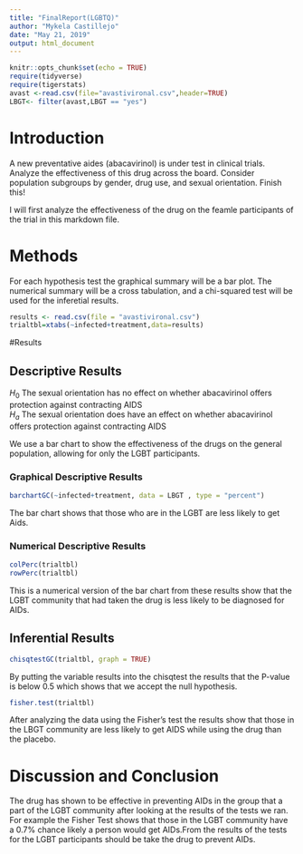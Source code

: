 ---
title: "FinalReport(LGBTQ)"
author: "Mykela Castillejo"
date: "May 21, 2019"
output: html_document
---

```{r include=FALSE,echo=FALSE}
knitr::opts_chunk$set(echo = TRUE)
require(tidyverse)
require(tigerstats)
avast <-read.csv(file="avastivironal.csv",header=TRUE)
LBGT<- filter(avast,LBGT == "yes")
```

# Introduction

<!--In this section you explain what you are trying to show.  Where did the data come from?  What is the research or other question you are trying to answer?.  If you skimp in this section expect to be marked down in your grade. Paint a picture of the project a couple of paragraphs is expected!-->

A new  preventative aides (abacavirinol) is under test in clinical trials. Analyze the effectiveness of this drug across the board. Consider population subgroups by gender, drug use, and sexual orientation. Finish this!

I will first analyze the effectiveness of the drug on the feamle participants of the trial in this markdown file. 

# Methods

<!--Decide on your methods:  use "variable analysis" or other appropriate descriptors.  Make sure to choose at least one graphical method and at least one numerical method. Discuss what data manipulations may be needed for example subsetting or other binning procedures and what sort of graphical displays and inferential tools will be used!-->

For each hypothesis test the graphical summary will be a bar plot. The numerical summary will be a cross tabulation, and a chi-squared test will be used for the inferetial results.

```{r}
results <- read.csv(file = "avastivironal.csv")
trialtbl=xtabs(~infected+treatment,data=results)

```

#Results

<!--Divide this section into two sub-sections:  One for your descriptive  results and one for your inferential results.!-->

## Descriptive Results

$H_0$ The sexual orientation has no effect on whether abacavirinol offers protection against contracting AIDS  
$H_a$ The sexual orientation does have an effect on whether abacavirinol offers protection against contracting AIDS

We use a bar chart to show the effectiveness of the drugs on the general population, allowing for only the LGBT participants.

### Graphical Descriptive Results

<!--Graphical results here.  Make sure to show your code.  Provide appropriate labels for axes, giving units if possible, and provide a good title for the graph, too.  Use the graphical results to describe the patterns if any that exist in the data as focused toward the research question. Bottom line is to explain the features of the graph that are relevant to conforming or departing to what is expected by your null hypothesis !-->


```{r}
barchartGC(~infected+treatment, data = LBGT , type = "percent")

```

The bar chart shows that those who are in the LGBT are less likely to get Aids.

### Numerical Descriptive Results

<!--Numerical results go here. Use the numerical results to describe the patterns if any that exist in the data as focused toward the research question!-->

```{r}
colPerc(trialtbl)
rowPerc(trialtbl)
```

This is a numerical version of the bar chart from these results show that the LGBT community that had taken the drug is less likely to be diagnosed for AIDs.

## Inferential Results

<!--State hypothesis clearly.  Make sure your discussion of the inferential test covers all the aspects that the test output produces, such as test statistic, p-value etc.  Make a decision about the null hypothesis, explain the assumptions on which the selected test/procedure was based, and why the chosen procedure satisfys the assumptions and is appropriate to answer the research question!-->

```{r}
chisqtestGC(trialtbl, graph = TRUE)
```

By putting the variable results into the chisqtest the results that the P-value is below 0.5 which shows that we accept the null hypothesis.

```{r}
fisher.test(trialtbl)
```

After analyzing the data using the Fisher's test the results show that those in the LBGT community are less likely to get AIDS while using the drug than the placebo. 

# Discussion and Conclusion

<!--Discussion and conclusion here.  If you found a relationship be sure to consider whether the relationship occurs because one of the variavbles causes the other, or whether they perhasps are related for some other reason.  Watch the chapter 6 videos from the GeorgeTown videos collection.!-->
<Summarise your results as to the effectiveness of the vaccine with explanations that could be understood by your mom>
The drug has shown to be effective in preventing AIDs in the group that a part of the LGBT community after looking at the results of the tests we ran. For example the Fisher Test shows that those in the LGBT community have a 0.7% chance likely a person would get AIDs.From the results of the tests for the LGBT participants should be take the drug to prevent AIDs.